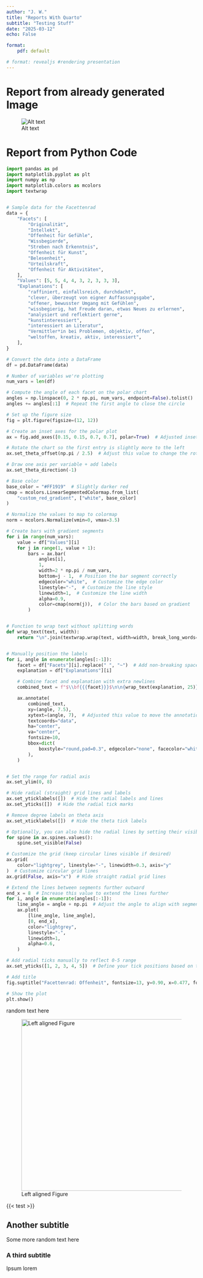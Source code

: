 ```yaml
---
author: "J. W."
title: "Reports With Quarto"
subtitle: "Testing Stuff"
date: "2025-03-12"
echo: False

format:
    pdf: default

# format: revealjs #rendering presentation
---
```


# Report from already generated Image

![Alt text](Coach%20Example/pics/plot_barbell_chart_v1.png)

# Report from Python Code

```python
import pandas as pd
import matplotlib.pyplot as plt
import numpy as np
import matplotlib.colors as mcolors
import textwrap


# Sample data for the Facettenrad
data = {
    "Facets": [
        "Originalität",
        "Intellekt",
        "Offenheit für Gefühle",
        "Wissbegierde",
        "Streben nach Erkenntnis",
        "Offenheit für Kunst",
        "Belesenheit",
        "Urteilskraft",
        "Offenheit für Aktivitäten",
    ],
    "Values": [5, 5, 4, 4, 3, 2, 3, 3, 3],
    "Explanations": [
        "raffiniert, einfallsreich, durchdacht",
        "clever, überzeugt von eigner Auffassungsgabe",
        "offener, bewusster Umgang mit Gefühlen",
        "wissbegierig, hat Freude daran, etwas Neues zu erlernen",
        "analysiert und reflektiert gerne",
        "kunstinteressiert",
        "interessiert an Literatur",
        "Vermittler*in bei Problemen, objektiv, offen",
        "weltoffen, kreativ, aktiv, interessiert",
    ],
}

# Convert the data into a DataFrame
df = pd.DataFrame(data)

# Number of variables we're plotting
num_vars = len(df)

# Compute the angle of each facet on the polar chart
angles = np.linspace(0, 2 * np.pi, num_vars, endpoint=False).tolist()
angles += angles[:1]  # Repeat the first angle to close the circle

# Set up the figure size
fig = plt.figure(figsize=(12, 12))

# Create an inset axes for the polar plot
ax = fig.add_axes([0.15, 0.15, 0.7, 0.7], polar=True)  # Adjusted inset axes

# Rotate the chart so the first entry is slightly more to the left
ax.set_theta_offset(np.pi / 2.5)  # Adjust this value to change the rotation

# Draw one axis per variable + add labels
ax.set_theta_direction(-1)

# Base color
base_color = "#FF1919"  # Slightly darker red
cmap = mcolors.LinearSegmentedColormap.from_list(
    "custom_red_gradient", ["white", base_color]
)

# Normalize the values to map to colormap
norm = mcolors.Normalize(vmin=0, vmax=3.5)

# Create bars with gradient segments
for i in range(num_vars):
    value = df["Values"][i]
    for j in range(1, value + 1):
        bars = ax.bar(
            angles[i],
            1,
            width=2 * np.pi / num_vars,
            bottom=j - 1,  # Position the bar segment correctly
            edgecolor="white",  # Customize the edge color
            linestyle="-",  # Customize the line style
            linewidth=1,  # Customize the line width
            alpha=0.9,
            color=cmap(norm(j)),  # Color the bars based on gradient
        )


# Function to wrap text without splitting words
def wrap_text(text, width):
    return "\n".join(textwrap.wrap(text, width=width, break_long_words=False))


# Manually position the labels
for i, angle in enumerate(angles[:-1]):
    facet = df["Facets"][i].replace(" ", "~")  # Add non-breaking spaces
    explanation = df["Explanations"][i]

    # Combine facet and explanation with extra newlines
    combined_text = f"$\\bf{{{facet}}}$\n\n{wrap_text(explanation, 25)}"

    ax.annotate(
        combined_text,
        xy=(angle, 7.5),
        xytext=(angle, 7),  # Adjusted this value to move the annotations up
        textcoords="data",
        ha="center",
        va="center",
        fontsize=10,
        bbox=dict(
            boxstyle="round,pad=0.3", edgecolor="none", facecolor="white", alpha=0.6
        ),
    )


# Set the range for radial axis
ax.set_ylim(0, 8)

# Hide radial (straight) grid lines and labels
ax.set_yticklabels([])  # Hide the radial labels and lines
ax.set_yticks([])  # Hide the radial tick marks

# Remove degree labels on theta axis
ax.set_xticklabels([])  # Hide the theta tick labels

# Optionally, you can also hide the radial lines by setting their visibility
for spine in ax.spines.values():
    spine.set_visible(False)

# Customize the grid (keep circular lines visible if desired)
ax.grid(
    color="lightgrey", linestyle="-", linewidth=0.3, axis="y"
)  # Customize circular grid lines
ax.grid(False, axis="x")  # Hide straight radial grid lines

# Extend the lines between segments further outward
end_x = 8  # Increase this value to extend the lines further
for i, angle in enumerate(angles[:-1]):
    line_angle = angle + np.pi  # Adjust the angle to align with segment borders
    ax.plot(
        [line_angle, line_angle],
        [0, end_x],
        color="lightgrey",
        linestyle="-",
        linewidth=1,
        alpha=0.6,
    )

# Add radial ticks manually to reflect 0-5 range
ax.set_yticks([1, 2, 3, 4, 5])  # Define your tick positions based on the desired range

# Add title
fig.suptitle("Facettenrad: Offenheit", fontsize=13, y=0.90, x=0.477, fontweight="bold")

# Show the plot
plt.show()
```

random text here

![Left aligned Figure](Coach%20Example/pics\plot_diverging_barplot_vs_average.png){fig-align="left" width="453"}

{{< test >}}

## Another subtitle

Some more random text here

### A third subtitle

Ipsum lorem